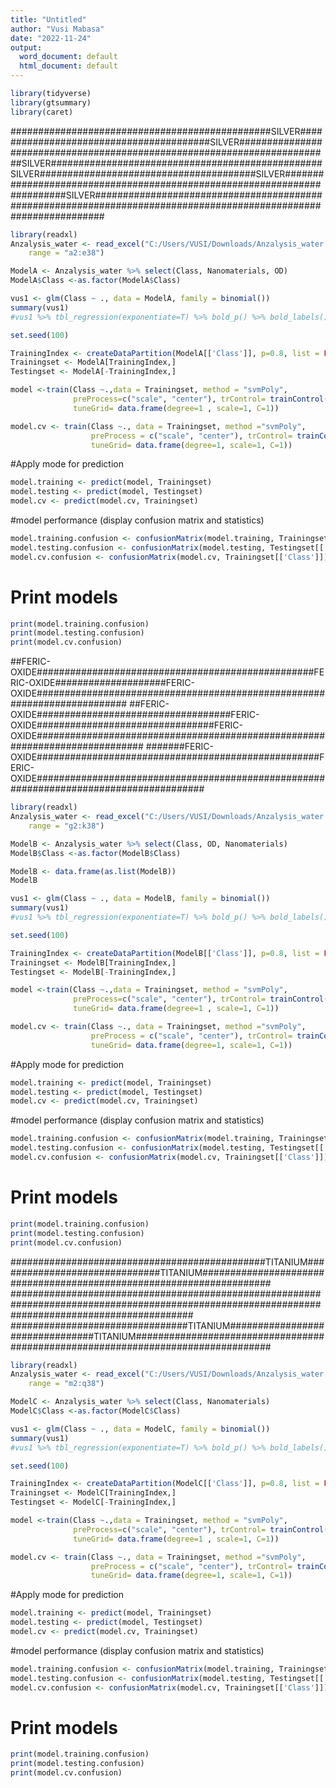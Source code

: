 ---
title: "Untitled"
author: "Vusi Mabasa"
date: "2022-11-24"
output:
  word_document: default
  html_document: default
---

```{r}
library(tidyverse)
library(gtsummary)
library(caret)
```

###############################################SILVER########################################SILVER#########################################################################SILVER#################################################SILVER#######################################SILVER#########################################################################SILVER##################################################################################################################

```{r}
library(readxl)
Anzalysis_water <- read_excel("C:/Users/VUSI/Downloads/Anzalysis_water.xlsx", 
    range = "a2:e38")
```

```{r}
ModelA <- Anzalysis_water %>% select(Class, Nanomaterials, OD)
ModelA$Class <-as.factor(ModelA$Class)
```


```{r}
vus1 <- glm(Class ~ ., data = ModelA, family = binomial())
summary(vus1)
#vus1 %>% tbl_regression(exponentiate=T) %>% bold_p() %>% bold_labels() %>% add_significance_stars(hide_se = F, hide_p = F)
```

```{r}

set.seed(100)

TrainingIndex <- createDataPartition(ModelA[['Class']], p=0.8, list = FALSE)
Trainingset <- ModelA[TrainingIndex,]
Testingset <- ModelA[-TrainingIndex,]
```

```{r}

model <-train(Class ~.,data = Trainingset, method = "svmPoly",
              preProcess=c("scale", "center"), trControl= trainControl(method = "none"),
              tuneGrid= data.frame(degree=1 , scale=1, C=1))

```

```{r}
model.cv <- train(Class ~., data = Trainingset, method ="svmPoly",
                  preProcess = c("scale", "center"), trControl= trainControl(method = "cv",number = 10),
                  tuneGrid= data.frame(degree=1, scale=1, C=1))
```

#Apply mode for prediction
```{r}
model.training <- predict(model, Trainingset)
model.testing <- predict(model, Testingset)
model.cv <- predict(model.cv, Trainingset)
```

#model performance (display confusion matrix and statistics)
```{r}
model.training.confusion <- confusionMatrix(model.training, Trainingset[['Class']])
model.testing.confusion <- confusionMatrix(model.testing, Testingset[['Class']])
model.cv.confusion <- confusionMatrix(model.cv, Trainingset[['Class']])
```


# Print models
```{r}
print(model.training.confusion)
print(model.testing.confusion)
print(model.cv.confusion)
```




##FERIC-OXIDE##################################################FERIC-OXIDE####################FERIC-OXIDE#########################################################################
##FERIC-OXIDE###################################FERIC-OXIDE################################FERIC-OXIDE############################################################################
#######FERIC-OXIDE###################################################FERIC-OXIDE#######################################################################################


```{r}
library(readxl)
Anzalysis_water <- read_excel("C:/Users/VUSI/Downloads/Anzalysis_water.xlsx", 
    range = "g2:k38")
```

```{r}
ModelB <- Anzalysis_water %>% select(Class, OD, Nanomaterials)
ModelB$Class <-as.factor(ModelB$Class)
```

```{r}
ModelB <- data.frame(as.list(ModelB))
ModelB
```
```{r}
vus1 <- glm(Class ~ ., data = ModelB, family = binomial())
summary(vus1)
#vus1 %>% tbl_regression(exponentiate=T) %>% bold_p() %>% bold_labels() %>% add_significance_stars(hide_se = F, hide_p = F)
```

```{r}

set.seed(100)

TrainingIndex <- createDataPartition(ModelB[['Class']], p=0.8, list = FALSE)
Trainingset <- ModelB[TrainingIndex,]
Testingset <- ModelB[-TrainingIndex,]
```

```{r}

model <-train(Class ~.,data = Trainingset, method = "svmPoly",
              preProcess=c("scale", "center"), trControl= trainControl(method = "none"),
              tuneGrid= data.frame(degree=1 , scale=1, C=1))

```

```{r}
model.cv <- train(Class ~., data = Trainingset, method ="svmPoly",
                  preProcess = c("scale", "center"), trControl= trainControl(method = "cv",number = 10),
                  tuneGrid= data.frame(degree=1, scale=1, C=1))
```

#Apply mode for prediction
```{r}
model.training <- predict(model, Trainingset)
model.testing <- predict(model, Testingset)
model.cv <- predict(model.cv, Trainingset)
```

#model performance (display confusion matrix and statistics)
```{r}
model.training.confusion <- confusionMatrix(model.training, Trainingset[['Class']])
model.testing.confusion <- confusionMatrix(model.testing, Testingset[['Class']])
model.cv.confusion <- confusionMatrix(model.cv, Trainingset[['Class']])
```


# Print models
```{r}
print(model.training.confusion)
print(model.testing.confusion)
print(model.cv.confusion)
```


##############################################TITANIUM##############################TITANIUM#####################################################################
#################################################################################################################################################
################################TITANIUM################################TITANIUM#################################################################################

```{r}
library(readxl)
Anzalysis_water <- read_excel("C:/Users/VUSI/Downloads/Anzalysis_water.xlsx", 
    range = "m2:q38")
```

```{r}
ModelC <- Anzalysis_water %>% select(Class, Nanomaterials)
ModelC$Class <-as.factor(ModelC$Class)
```


```{r}
vus1 <- glm(Class ~ ., data = ModelC, family = binomial())
summary(vus1)
#vus1 %>% tbl_regression(exponentiate=T) %>% bold_p() %>% bold_labels() %>% add_significance_stars(hide_se = F, hide_p = F)
```


```{r}

set.seed(100)

TrainingIndex <- createDataPartition(ModelC[['Class']], p=0.8, list = FALSE)
Trainingset <- ModelC[TrainingIndex,]
Testingset <- ModelC[-TrainingIndex,]
```

```{r}

model <-train(Class ~.,data = Trainingset, method = "svmPoly",
              preProcess=c("scale", "center"), trControl= trainControl(method = "none"),
              tuneGrid= data.frame(degree=1 , scale=1, C=1))

```

```{r}
model.cv <- train(Class ~., data = Trainingset, method ="svmPoly",
                  preProcess = c("scale", "center"), trControl= trainControl(method = "cv",number = 10),
                  tuneGrid= data.frame(degree=1, scale=1, C=1))
```

#Apply mode for prediction
```{r}
model.training <- predict(model, Trainingset)
model.testing <- predict(model, Testingset)
model.cv <- predict(model.cv, Trainingset)
```

#model performance (display confusion matrix and statistics)
```{r}
model.training.confusion <- confusionMatrix(model.training, Trainingset[['Class']])
model.testing.confusion <- confusionMatrix(model.testing, Testingset[['Class']])
model.cv.confusion <- confusionMatrix(model.cv, Trainingset[['Class']])
```


# Print models
```{r}
print(model.training.confusion)
print(model.testing.confusion)
print(model.cv.confusion)
```
